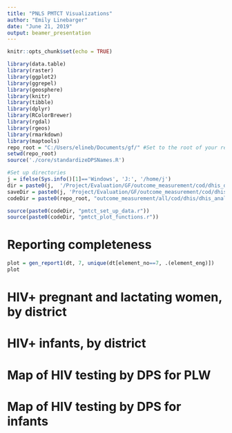 ```yaml
---
title: "PNLS PMTCT Visualizations"
author: "Emily Linebarger"
date: "June 21, 2019"
output: beamer_presentation
---
```


```r
knitr::opts_chunk$set(echo = TRUE)

library(data.table)
library(raster)
library(ggplot2)
library(ggrepel)
library(geosphere)
library(knitr)
library(tibble)
library(dplyr)
library(RColorBrewer)
library(rgdal)
library(rgeos)
library(rmarkdown)
library(maptools)
repo_root = "C:/Users/elineb/Documents/gf/" #Set to the root of your repository 
setwd(repo_root)
source('./core/standardizeDPSNames.R')

#Set up directories 
j = ifelse(Sys.info()[1]=='Windows', 'J:', '/home/j')
dir = paste0(j,  '/Project/Evaluation/GF/outcome_measurement/cod/dhis_data/prepped/pnls_final/') #Home directory
saveDir = paste0(j, 'Project/Evaluation/GF/outcome_measurement/cod/dhis_data/outputs/pnls/')
codeDir = paste0(repo_root, "outcome_measurement/all/cod/dhis/dhis_analysis/pnls_pmtct/")

source(paste0(codeDir, "pmtct_set_up_data.r"))
source(paste0(codeDir, "pmtct_plot_functions.r"))

```

# Reporting completeness
```r
plot = gen_report1(dt, 7, unique(dt[element_no==7, .(element_eng)])
plot
```

# HIV+ pregnant and lactating women, by district


# HIV+ infants, by district 

# Map of HIV testing by DPS for PLW 

# Map of HIV testing by DPS for infants 

